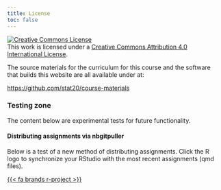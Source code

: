 ```yaml
---
title: License
toc: false
---
```


<a rel="license" href="http://creativecommons.org/licenses/by/4.0/"><img alt="Creative Commons License" style="border-width:0" src="https://i.creativecommons.org/l/by/4.0/88x31.png" /></a><br />This work is licensed under a <a rel="license" href="http://creativecommons.org/licenses/by/4.0/">Creative Commons Attribution 4.0 International License</a>.

The source materials for the curriculum for this course and the software that builds this website are all available under at:

<https://github.com/stat20/course-materials>


### Testing zone

The content below are experimental tests for future functionality.

#### Distributing assignments via nbgitpuller

Below is a test of a new method of distributing assignments. Click the R logo to synchronize your RStudio with the most recent assignments (qmd files).

[{{< fa brands r-project >}}](https://stat20.datahub.berkeley.edu/hub/user-redirect/git-pull?repo=https%3A%2F%2Fgithub.com%2Fstat20%2Fstat20-assignments&urlpath=rstudio%2F&branch=master)

